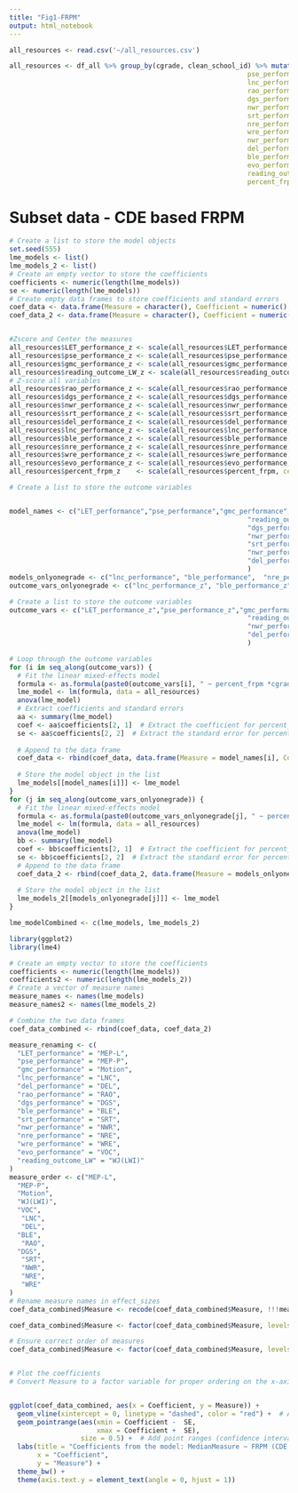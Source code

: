 ```yaml
---
title: "Fig1-FRPM"
output: html_notebook
---
```


```r
all_resources <- read.csv('~/all_resources.csv')
```

```r
all_resources <- df_all %>% group_by(cgrade, clean_school_id) %>% mutate(across(c(ble_ucat,lnc,rao,dgs, nwr_ucat,srt_ucat,nre_ucat,wre_ucat,nwr_ucat,del_ucat,ble_ucat), as.numeric)) %>% summarize(LET_performance = median(LetAbilitySS,na.rm=TRUE),
                                                            pse_performance = median(pseAbilitySS,na.rm=TRUE),                                                                                                                  gmc_performance = median(MPabilitySS, na.rm=TRUE),                      
                                                            lnc_performance = median(lnc,na.rm=TRUE),
                                                            rao_performance = median(rao,na.rm=TRUE),
                                                            dgs_performance = median(dgs,na.rm=TRUE),
                                                            nwr_performance = median(nwr_ucat,na.rm=TRUE),
                                                            srt_performance = median(srt_ucat,na.rm=TRUE),
                                                            nre_performance = median(nre_ucat,na.rm=TRUE),
                                                            wre_performance = median(wre_ucat,na.rm=TRUE),
                                                            nwr_performance = median(nwr_ucat,na.rm=TRUE),
                                                            del_performance = median(del_ucat,na.rm=TRUE),
                                                            ble_performance = median(ble_ucat,na.rm=TRUE),
                                                            evo_performance = median(evo_ucat,na.rm=TRUE),
                                                            reading_outcome_LW = median(wcj_lwi_ss,na.rm=TRUE),
                                                            percent_frpm = median(Percent......Eligible.FRPM...K.12.,na.rm=TRUE))
```
# Subset data - CDE based FRPM 

```r
# Create a list to store the model objects
set.seed(555)
lme_models <- list()
lme_models_2 <- list()
# Create an empty vector to store the coefficients
coefficients <- numeric(length(lme_models))
se <- numeric(length(lme_models))
# Create empty data frames to store coefficients and standard errors
coef_data <- data.frame(Measure = character(), Coefficient = numeric(), SE = numeric(), stringsAsFactors = FALSE)
coef_data_2 <- data.frame(Measure = character(), Coefficient = numeric(), SE = numeric(), stringsAsFactors = FALSE)


#Zscore and Center the measures 
all_resources$LET_performance_z <- scale(all_resources$LET_performance, center = TRUE)
all_resources$pse_performance_z <- scale(all_resources$pse_performance, center = TRUE)
all_resources$gmc_performance_z <- scale(all_resources$gmc_performance, center = TRUE, scale = TRUE)
all_resources$reading_outcome_LW_z <- scale(all_resources$reading_outcome_LW, center = TRUE, scale = TRUE)
# Z-score all variables
all_resources$rao_performance_z <- scale(all_resources$rao_performance, center = TRUE)
all_resources$dgs_performance_z <- scale(all_resources$dgs_performance, center = TRUE, scale = TRUE)
all_resources$nwr_performance_z <- scale(all_resources$nwr_performance, center = TRUE, scale = TRUE)
all_resources$srt_performance_z <- scale(all_resources$srt_performance, center = TRUE, scale = TRUE)
all_resources$del_performance_z <- scale(all_resources$del_performance, center = TRUE, scale = TRUE)
all_resources$lnc_performance_z <- scale(all_resources$lnc_performance, center = TRUE, scale = TRUE)
all_resources$ble_performance_z <- scale(all_resources$ble_performance, center = TRUE, scale = TRUE)
all_resources$nre_performance_z <- scale(all_resources$nre_performance, center = TRUE, scale = TRUE)
all_resources$wre_performance_z <- scale(all_resources$wre_performance, center = TRUE, scale = TRUE)
all_resources$evo_performance_z <- scale(all_resources$evo_performance, center = TRUE, scale = TRUE)
all_resources$percent_frpm_z    <- scale(all_resources$percent_frpm, center = TRUE, scale = TRUE)

# Create a list to store the outcome variables


model_names <- c("LET_performance","pse_performance","gmc_performance",
                                                            "reading_outcome_LW", "rao_performance", 
                                                            "dgs_performance", 
                                                            "nwr_performance", 
                                                            "srt_performance", 
                                                            "nwr_performance", 
                                                            "del_performance"
                                                            )
models_onlyonegrade <- c("lnc_performance", "ble_performance",  "nre_performance", "wre_performance","evo_performance")
outcome_vars_onlyonegrade <- c("lnc_performance_z", "ble_performance_z",  "nre_performance_z", "wre_performance_z","evo_performance_z")  

# Create a list to store the outcome variables
outcome_vars <- c("LET_performance_z","pse_performance_z","gmc_performance_z",
                                                            "reading_outcome_LW_z", "rao_performance_z", "dgs_performance_z", "nwr_performance_z", "srt_performance_z", 
                                                            "nwr_performance_z", 
                                                            "del_performance_z"
                                                            )

# Loop through the outcome variables
for (i in seq_along(outcome_vars)) {
  # Fit the linear mixed-effects model
  formula <- as.formula(paste0(outcome_vars[i], " ~ percent_frpm *cgrade"))
  lme_model <- lm(formula, data = all_resources)
  anova(lme_model)
  # Extract coefficients and standard errors
  aa <- summary(lme_model)
  coef <- aa$coefficients[2, 1]  # Extract the coefficient for percent_frpm
  se <- aa$coefficients[2, 2]  # Extract the standard error for percent_frpm
  
  # Append to the data frame
  coef_data <- rbind(coef_data, data.frame(Measure = model_names[i], Coefficient = coef, SE = se, stringsAsFactors = FALSE))
  
  # Store the model object in the list
  lme_models[[model_names[i]]] <- lme_model
}
for (j in seq_along(outcome_vars_onlyonegrade)) {
  # Fit the linear mixed-effects model
  formula <- as.formula(paste0(outcome_vars_onlyonegrade[j], " ~ percent_frpm +cgrade "))
  lme_model <- lm(formula, data = all_resources)
  anova(lme_model)
  bb <- summary(lme_model)
  coef <- bb$coefficients[2, 1]  # Extract the coefficient for percent_frpm
  se <- bb$coefficients[2, 2]  # Extract the standard error for percent_frpm
  # Append to the data frame
  coef_data_2 <- rbind(coef_data_2, data.frame(Measure = models_onlyonegrade[j], Coefficient = coef, SE = se, stringsAsFactors = FALSE))
  
  # Store the model object in the list
  lme_models_2[[models_onlyonegrade[j]]] <- lme_model
}

lme_modelCombined <- c(lme_models, lme_models_2)

library(ggplot2)
library(lme4)

# Create an empty vector to store the coefficients
coefficients <- numeric(length(lme_models))
coefficients2 <- numeric(length(lme_models_2))
# Create a vector of measure names
measure_names <- names(lme_models)
measure_names2 <- names(lme_models_2)

# Combine the two data frames
coef_data_combined <- rbind(coef_data, coef_data_2)

measure_renaming <- c(
  "LET_performance" = "MEP-L",
  "pse_performance" = "MEP-P",
  "gmc_performance" = "Motion",
  "lnc_performance" = "LNC",
  "del_performance" = "DEL",
  "rao_performance" = "RAO",
  "dgs_performance" = "DGS",
  "ble_performance" = "BLE",
  "srt_performance" = "SRT",
  "nwr_performance" = "NWR",
  "nre_performance" = "NRE",
  "wre_performance" = "WRE",
  "evo_performance" = "VOC",
  "reading_outcome_LW" = "WJ(LWI)"
)
measure_order <- c("MEP-L",
  "MEP-P",
  "Motion",
  "WJ(LWI)",
  "VOC",
   "LNC",
   "DEL",
  "BLE",
   "RAO",
  "DGS",
   "SRT",
   "NWR",
   "NRE",
   "WRE"
)
# Rename measure names in effect_sizes
coef_data_combined$Measure <- recode(coef_data_combined$Measure, !!!measure_renaming)

coef_data_combined$Measure <- factor(coef_data_combined$Measure, levels = unique(coef_data_combined$Measure))

# Ensure correct order of measures
coef_data_combined$Measure <- factor(coef_data_combined$Measure, levels = measure_order)


# Plot the coefficients
# Convert Measure to a factor variable for proper ordering on the x-axis


ggplot(coef_data_combined, aes(x = Coefficient, y = Measure)) +
  geom_vline(xintercept = 0, linetype = "dashed", color = "red") +  # Add a vertical dashed line at x = 0
  geom_pointrange(aes(xmin = Coefficient -  SE,
                      xmax = Coefficient +  SE),
                  size = 0.5) +  # Add point ranges (confidence intervals)
  labs(title = "Coefficients from the model: MedianMeasure ~ FRPM (CDE data) + Grade",
       x = "Coefficient",
       y = "Measure") +
  theme_bw() +
  theme(axis.text.y = element_text(angle = 0, hjust = 1)) 
```